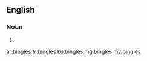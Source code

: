 ==English==

===Noun===
{{head|en|plural}}

# {{plural of|bingle|lang=en|nocat=1}}

[[ar:bingles]]
[[fr:bingles]]
[[ku:bingles]]
[[mg:bingles]]
[[my:bingles]]